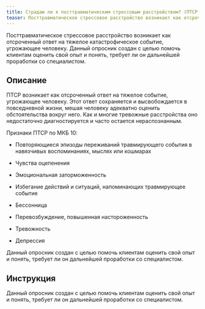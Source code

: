 ```yaml
---
title: Страдаю ли я посттравматическим стрессовым расстройством? (ПТСР)
teaser: Посттравматическое стрессовое расстройство возникает как отсроченный ответ на тяжелое катастрофическое событие, угрожающее человеку. Данный опросник создан с целью помочь клиентам оценить свой опыт и понять, требует ли он дальнейшей проработки со специалистом.
---
```


Посттравматическое стрессовое расстройство возникает как отсроченный
ответ на тяжелое катастрофическое событие, угрожающее человеку. Данный
опросник создан с целью помочь клиентам оценить свой опыт и понять,
требует ли он дальнейшей проработки со специалистом.

## Описание

ПТСР возникает как отсроченный ответ на тяжелое событие, угрожающее
человеку. Этот ответ сохраняется и высвобождается в повседневной жизни,
мешая человеку адекватно оценить обстоятельства вокруг него. Как и
многие тревожные расстройства оно недостаточно диагностируется и часто
остается нераспознанным.

Признаки ПТСР по МКБ 10:

-   Повторяющиеся эпизоды переживаний травмирующего события в навязчивых
    воспоминаниях, мыслях или кошмарах

-   Чувства оцепенения

-   Эмоциональная заторможенность

-   Избегание действий и ситуаций, напоминающих травмирующее событие

-   Бессонница

-   Перевозбуждение, повышенная настороженность

-   Тревожность

-   Депрессия

Данный опросник создан с целью помочь клиентам оценить свой опыт и
понять, требует ли он дальнейшей проработки со специалистом.

## Инструкция

Данный опросник создан с целью помочь клиентам оценить свой опыт и
понять, требует ли он дальнейшей проработки со специалистом.

